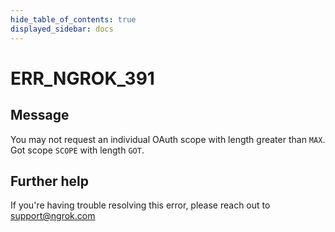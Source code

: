 ```yaml
---
hide_table_of_contents: true
displayed_sidebar: docs
---
```



# ERR_NGROK_391

## Message

You may not request an individual OAuth scope with length greater than `MAX`. Got scope `SCOPE` with length `GOT`.

<ErrorDetails error="err_ngrok_391" />

## Further help

If you're having trouble resolving this error, please reach out to [support@ngrok.com](mailto:support@ngrok.com?subject=Help%20with%20ERR_NGROK_391)
